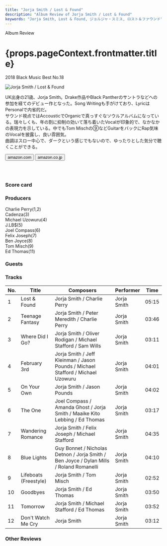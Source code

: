 ```yaml
---
title: "Jorja Smith / Lost & Found"
description: "Album Review of Jorja Smith / Lost & Found"
keywords: "Jorja Smith, Lost & Found, ジョルジャ・スミス, ロスト＆ファウンド"
---
```






<p className="largeP">Album Review</p>
<h1 className="h1--no--margin">{props.pageContext.frontmatter.title}</h1>
<p className="largeP">
  <Link to="/best50/2018/">2018 Black Music Best No.18</Link>
</p>

<Row  className="image-card-group">
	<Column colMd={"3"} colLg={"4"} noGutterMdLeft="">
       <ImageCard>

![Jorja Smith / Lost & Found](../../images/cd/jorjasmith1L.jpg)

</ImageCard>
	</Column>
	<Column colMd={"4"} colLg={"8"} noGutterMdLeft="">
	<p>
		UK出身の21歳、Jorja Smith。Drake作品やBlack Pantherのサントラなどへの参加を経てのデビュー作となった。Song Writingも手がけており、LyricはPersonalで内省的だ。
		<br/>サウンド視点ではAccousticでOrganicで真っすぐなソウルアルバムになっている。瑞々しくも、年の割に抑制の効いて落ち着いたVocalが印象的で、なかなかの表現力を示している。中でもTom Mischの⑨などGuitarをバックにRap気味のVocalを披露し、良い雰囲気。
		<br/>曲調はスロー中心で、ダークという感じでもないので、ゆったりとした気分で聴くことができる。
	</p>
	<div>
	  <Button className="button-right-mergin"  href="https://amzn.to/2AaiAl8" kind="primary" size="small" renderIcon={ArrowUpRight24}>
      amazon.com
    </Button>
    <Button className="button-right-mergin"  href="https://amzn.to/31sE5sD" kind="secondary" size="small" renderIcon={ArrowUpRight24}>
      amazon.co.jp
    </Button>
	</div>
	<a style="display:inline-block;overflow:hidden;background:url(https://linkmaker.itunes.apple.com/ja-jp/lockup.svg?releaseDate=2018-06-08&kind=album&bubble=apple_music&style=mono-black) no-repeat;width:180px;height:45px;" href="https://geo.music.apple.com/jp/album/lost-found/1373567754?mt=1&app=music&ls=1&at=11lcug"></a>
	<AdvJS2/>
	</Column>
</Row>
<Row >
	<Column colMd={"4"} colLg={"4"} noGutterMdLeft="">
<div>
  <h3>Score card</h3>
	<SliderJS1 value="5" />
  <SliderJS2 value="2" />
	<SliderJS3 value="1" />
  <SliderJS4 value="9" />
</div>
</Column>
<Column colMd={"8"} colLg={"8"} noGutterMdLeft="">
<div>
<h3>Producers</h3>
<p>
	Charlie Perry(1,2)
	<br/>Cadenza(3)
	<br/>Michael Uzowuru(4)
	<br/>J.LB$(5)
	<br/>Joel Compass(6)
	<br/>Felix Joseph(7)
	<br/>Ben Joyce(8)
	<br/>Tom Misch(9)
	<br/>Ed Thomas(11)
</p>
<h3>Guests</h3>
<p>
</p>
</div>
</Column>
</Row>

<h3>Tracks</h3>

| No. | Title                 | Composers                                                                               | Performer   | Time  |
| --- | --------------------- | --------------------------------------------------------------------------------------- | ----------- | ----- |
| 1   | Lost & Found          | Jorja Smith / Charlie Perry                                                             | Jorja Smith | 05:15 |
| 2   | Teenage Fantasy       | Jorja Smith / Peter Meredith / Charlie Perry                                            | Jorja Smith | 03:46 |
| 3   | Where Did I Go?       | Jorja Smith / Oliver Rodigan / Michael Stafford / Sam Wills                             | Jorja Smith | 03:11 |
| 4   | February 3rd          | Jorja Smith / Jeff Kleinman / Jason Pounds / Michael Stafford / Michael Uzowuru         | Jorja Smith | 04:01 |
| 5   | On Your Own           | Jorja Smith / Jason Pounds                                                              | Jorja Smith | 04:02 |
| 6   | The One               | Joel Compass / Amanda Ghost / Jorja Smith / Maaike Kito Lebbing / Ed Thomas             | Jorja Smith | 03:17 |
| 7   | Wandering Romance     | Jorja Smith / Felix Joseph / Michael Stafford                                           | Jorja Smith | 04:35 |
| 8   | Blue Lights           | Guy Bonnet / Nicholas Detnon / Jorja Smith / Ben Joyce / Dylan Mills / Roland Romanelli | Jorja Smith | 04:10 |
| 9   | Lifeboats (Freestyle) | Jorja Smith / Tom Misch                                                                 | Jorja Smith | 02:52 |
| 10  | Goodbyes              | Jorja Smith / Ed Thomas                                                                 | Jorja Smith | 03:50 |
| 11  | Tomorrow              | Jorja Smith / Michael Stafford / Ed Thomas                                              | Jorja Smith | 03:52 |
| 12  | Don't Watch Me Cry    | Jorja Smith                                                                             | Jorja Smith | 03:12 |

<h3>Other Reviews</h3>

<Row>
  <Column colMd={3} colLg={3} noGutterMdLeft>
    <Review1 />
  </Column>
</Row>

<AdvJS3 />
